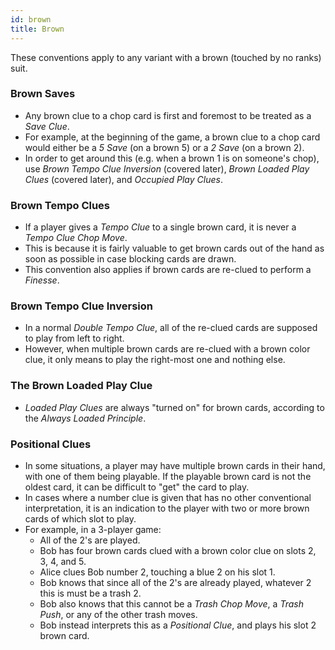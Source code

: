 ```yaml
---
id: brown
title: Brown
---
```



These conventions apply to any variant with a brown (touched by no ranks) suit.

### Brown Saves

- Any brown clue to a chop card is first and foremost to be treated as a _Save Clue_.
- For example, at the beginning of the game, a brown clue to a chop card would either be a _5 Save_ (on a brown 5) or a _2 Save_ (on a brown 2).
- In order to get around this (e.g. when a brown 1 is on someone's chop), use _Brown Tempo Clue Inversion_ (covered later), _Brown Loaded Play Clues_ (covered later), and _Occupied Play Clues_.

### Brown Tempo Clues

- If a player gives a _Tempo Clue_ to a single brown card, it is never a _Tempo Clue Chop Move_.
- This is because it is fairly valuable to get brown cards out of the hand as soon as possible in case blocking cards are drawn.
- This convention also applies if brown cards are re-clued to perform a _Finesse_.

### Brown Tempo Clue Inversion

- In a normal _Double Tempo Clue_, all of the re-clued cards are supposed to play from left to right.
- However, when multiple brown cards are re-clued with a brown color clue, it only means to play the right-most one and nothing else.

### The Brown Loaded Play Clue

- _Loaded Play Clues_ are always "turned on" for brown cards, according to the _Always Loaded Principle_.

### Positional Clues

- In some situations, a player may have multiple brown cards in their hand, with one of them being playable. If the playable brown card is not the oldest card, it can be difficult to "get" the card to play.
- In cases where a number clue is given that has no other conventional interpretation, it is an indication to the player with two or more brown cards of which slot to play.
- For example, in a 3-player game:
  - All of the 2's are played.
  - Bob has four brown cards clued with a brown color clue on slots 2, 3, 4, and 5.
  - Alice clues Bob number 2, touching a blue 2 on his slot 1.
  - Bob knows that since all of the 2's are already played, whatever 2 this is must be a trash 2.
  - Bob also knows that this cannot be a _Trash Chop Move_, a _Trash Push_, or any of the other trash moves.
  - Bob instead interprets this as a _Positional Clue_, and plays his slot 2 brown card.

<Positional />
